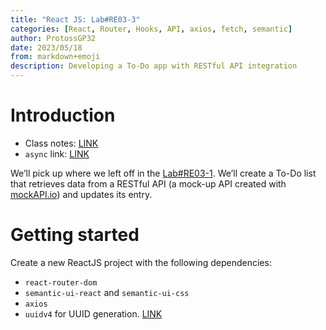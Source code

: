 ```yaml
---
title: "React JS: Lab#RE03-3"
categories: [React, Router, Hooks, API, axios, fetch, semantic]
author: ProtossGP32
date: 2023/05/18
from: markdown+emoji
description: Developing a To-Do app with RESTful API integration
---
```

# Introduction

- Class notes: [LINK](https://albertprofe.dev/reactjs/rjslab3-3.html)
- `async` link: [LINK](https://albertprofe.dev/reactjs/reactjs-app-async.html)

We'll pick up where we left off in the [Lab#RE03-1](./04-lab-re03-1.qmd). We'll create a To-Do list that retrieves data from a RESTful API (a mock-up API created with [mockAPI.io](https://mockapi.io)) and updates its entry.

# Getting started
Create a new ReactJS project with the following dependencies:

- `react-router-dom`
- `semantic-ui-react` and `semantic-ui-css`
- `axios`
- `uuidv4` for UUID generation. [LINK](https://www.npmjs.com/package/uuidv4)